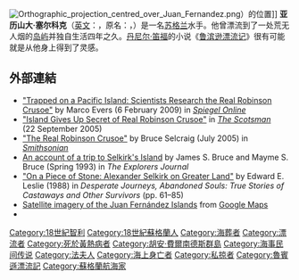 {{Infobox person
| name        = 亚历山大·塞尔科克<br>{{lang|en|Alexander Selkirk}}
| image       = Alexander Selkirk Statue.jpg
| caption     = 雕像
| birth_date  = 1676年
| birth_place = [[法夫|法夫]]
| death_date  = 1721年12月13日 (45歲)
| death_place = 海上
| nationality = 蘇格蘭
| other_names = 
| known_for   = 獨自在鲁賓遜·克魯索島生活四年
| occupation  = 水手
}}
[[File:Orthographic_projection_centred_over_Juan_Fernandez.png|thumb]]）的位置]]
'''亚历山大·塞尔科克'''（[[英文|英文]]：{{lang|en|Alexander Selkirk}}，原名：{{lang|en|Alexander Selcraig}}，{{bd|1676年||1721年|12月13日|catIdx=S塞尔扣克，亚历山大}}）是一名[[苏格兰|苏格兰]]水手。他曾漂流到了一处荒无人烟的[[岛屿|岛屿]]并独自生活四年之久。[[丹尼尔·笛福|丹尼尔·笛福]]的小说《[[鲁滨逊漂流记|鲁滨逊漂流记]]》很有可能就是从他身上得到了灵感。

==外部連結==
{{Wikisourcehas|1=the original text of William Cowper's|2=[[:wikisource:The_Solitude_of_Alexander_Selkirk|The Solitude of Alexander Selkirk]]}}
{{DNB Poster|Selkirk, Alexander|Alexander Selkirk}}
{{EB1911 poster|Selkirk, Alexander}}
* [http://www.spiegel.de/international/zeitgeist/0,1518,605963,00.html "Trapped on a Pacific Island: Scientists Research the Real Robinson Crusoe"]{{Wayback|url=http://www.spiegel.de/international/zeitgeist/0,1518,605963,00.html |date=20120605064256 }} by Marco Evers (6 Feb­ru­ary 2009) in ''[[Spiegel_Online|Spiegel Online]]''
* [http://www.scotsman.com/news/scottish-news/top-stories/island-gives-up-secret-of-real-robinson-crusoe-1-1096982 "Island Gives Up Secret of Real Robinson Crusoe"] in ''[[The_Scotsman|The Scotsman]]'' (22 Sep­tem­ber 2005)
* [http://www.smithsonianmag.com/history/the-real-robinson-crusoe-74877644/ "The Real Robinson Crusoe"]{{Wayback|url=http://www.smithsonianmag.com/history/the-real-robinson-crusoe-74877644/ |date=20201207235520 }} by Bruce Selcraig (July 2005) in ''[[Smithsonian_(magazine)|Smithsonian]]''
* [https://web.archive.org/web/20070402052327/http://www.ini.unizh.ch/~tobi/fun/alex/alex.php An account of a trip to Selkirk's Island] by James S. Bruce and Mayme S. Bruce (Spring 1993) in ''The Explorers Journal''
*[https://books.google.com/books?isbn=0395911508 "On a Piece of Stone: Alexander Selkirk on Greater Land"] by Edward E. Leslie (1988) in ''Desperate Journeys, Abandoned Souls: True Stories of Castaways and Other Survivors'' (pp. 61–85)
*[https://maps.google.com/maps?q=Juan+Fern%C3%A1ndez+Islands&sll=37.0625,-95.677068&sspn=48.956293,56.777344&hnear=Archipi%C3%A9lago+Juan+Fern%C3%A1ndez&ll=-33.641307,-78.829097&spn=0.025331,0.044074&t=f&z=15&ecpose=-33.61752429,-78.8220852,1039.22,-166.21,69.778,0 Satellite imagery of the Juan Fernández Islands] from [[Google_Maps|Google Maps]]
* {{librivox book | title=The Life and Adventures of Alexander Selkirk | author=John HOWELL}}

{{Authority control}}
{{英国人物小作品}}
{{DEFAULTSORT:Selkirk, Alexander}}
[[Category:18世紀智利|Category:18世紀智利]]
[[Category:18世紀蘇格蘭人|Category:18世紀蘇格蘭人]]
[[Category:海葬者|Category:海葬者]]
[[Category:漂流者|Category:漂流者]]
[[Category:死於黃熱病者|Category:死於黃熱病者]]
[[Category:胡安·費爾南德斯群島|Category:胡安·費爾南德斯群島]]
[[Category:海事民间传说|Category:海事民间传说]]
[[Category:法夫人|Category:法夫人]]
[[Category:海上身亡者|Category:海上身亡者]]
[[Category:私掠者|Category:私掠者]]
[[Category:魯賓遜漂流記|Category:魯賓遜漂流記]]
[[Category:蘇格蘭航海家|Category:蘇格蘭航海家]]